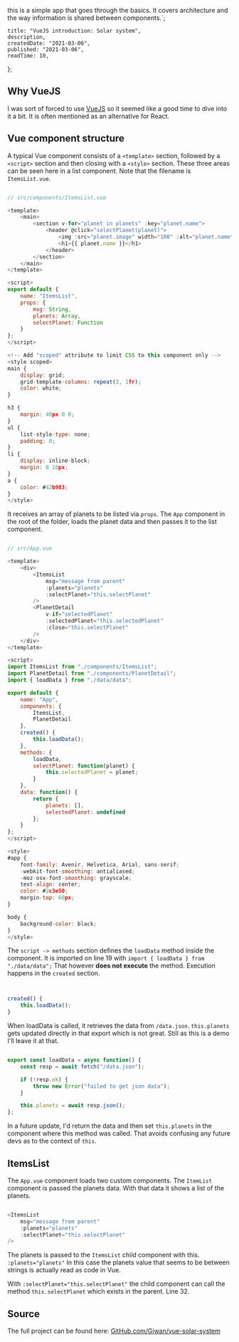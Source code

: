 this is a simple app that goes through the basics. 
It covers architecture and the way information is shared between components.`; 

    title: "VueJS introduction: Solar system",
    description,
    createdDate: "2021-03-06",
    published: "2021-03-06",
    readTime: 10,
};


## Why VueJS
I was sort of forced to use <a href="https://vuejs.org" target="_blank" rel="noopener">VueJS</a> so it seemed like a good time to dive into it a bit. 
It is often mentioned as an alternative for React. 

## Vue component structure
A typical Vue component consists of a `<template>` section, followed by a `<script>` section and then closing with a `<style>` section. 
These three areas can be seen here in a list component. Note that the filename is `ItemsList.vue`. 

```javascript

// src/components/ItemsList.vue

<template>
    <main>
        <section v-for="planet in planets" :key="planet.name">
            <header @click="selectPlanet(planet)">
                <img :src="planet.image" width="100" :alt="planet.name" />
                <h1>{{ planet.name }}</h1>
            </header>
        </section>
    </main>
</template>

<script>
export default {
    name: "ItemsList",
    props: {
        msg: String,
        planets: Array,
        selectPlanet: Function
    }
};
</script>

<!-- Add "scoped" attribute to limit CSS to this component only -->
<style scoped>
main {
    display: grid;
    grid-template-columns: repeat(3, 1fr);
    color: white;
}

h3 {
    margin: 40px 0 0;
}
ul {
    list-style-type: none;
    padding: 0;
}
li {
    display: inline-block;
    margin: 0 10px;
}
a {
    color: #42b983;
}
</style>


```
It receives an array of planets to be listed via `props`. 
The `App` component in the root of the folder, 
loads the planet data and then passes it to the list component. 

```javascript

// src/App.vue

<template>
    <div>
        <ItemsList
            msg="message from parent"
            :planets="planets"
            :selectPlanet="this.selectPlanet"
        />
        <PlanetDetail
            v-if="selectedPlanet"
            :selectedPlanet="this.selectedPlanet"
            :close="this.selectPlanet"
        />
    </div>
</template>

<script>
import ItemsList from "./components/ItemsList";
import PlanetDetail from "./components/PlanetDetail";
import { loadData } from "./data/data";

export default {
    name: "App",
    components: {
        ItemsList,
        PlanetDetail
    },
    created() {
        this.loadData();
    },
    methods: {
        loadData,
        selectPlanet: function(planet) {
            this.selectedPlanet = planet;
        }
    },
    data: function() {
        return {
            planets: [],
            selectedPlanet: undefined
        };
    }
};
</script>

<style>
#app {
    font-family: Avenir, Helvetica, Arial, sans-serif;
    -webkit-font-smoothing: antialiased;
    -moz-osx-font-smoothing: grayscale;
    text-align: center;
    color: #2c3e50;
    margin-top: 60px;
}

body {
    background-color: black;
}
</style>


```

The `script -> methods` section defines the `loadData` method inside the component. 
It is imported on line 19 with `import { loadData } from "./data/data";`
That however **does not execute** the method. Execution happens in the `created` section. 

```javascript


created() {
    this.loadData();
}
```

When loadData is called, it retrieves the data from `/data.json`. 
`this.planets` gets updated directly in that export which is not great. 
Still as this is a demo I'll leave it at that. 

```javascript

export const loadData = async function() {
    const resp = await fetch("/data.json");

    if (!resp.ok) {
        throw new Error("failed to get json data");
    }

    this.planets = await resp.json();
};

```

In a future update, I'd return the data and then set `this.planets` in the component where this method was called. 
That avoids confusing any future devs as to the context of `this`. 

## ItemsList
The `App.vue` component loads two custom components. 
The `ItemList` component is passed the planets data. 
With that data it shows a list of the planets. 

```javascript

<ItemsList
    msg="message from parent"
    :planets="planets"
    :selectPlanet="this.selectPlanet"
/>

```
The planets is passed to the `ItemsList` child component with this. 
`:planets="planets"` In this case the planets value that seems to be between strings is actually read as code in Vue.

With `:selectPlanet="this.selectPlanet"` the child component can call the method `this.selectPlanet` which exists in the parent. 
Line 32.

## Source

The full project can be found here: 
<a href="https://github.com/Giwan/vue-solar-system" target="_blank" rel="noopener">GitHub.com/Giwan/vue-solar-system</a>
